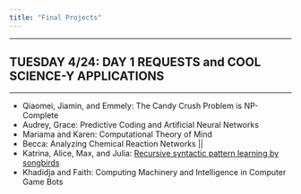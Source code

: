 ```yaml
---
title: "Final Projects"
---
```


<hr>
## TUESDAY 4/24: DAY 1 REQUESTS and COOL SCIENCE-Y APPLICATIONS 
<hr>
- Qiaomei, Jiamin, and Emmely: The Candy Crush Problem is NP-Complete
- Audrey, Grace: Predictive Coding and Artificial Neural Networks
- Mariama and Karen: Computational Theory of Mind
- Becca: Analyzing Chemical Reaction Networks ||
- Katrina, Alice, Max, and Julia: [Recursive syntactic pattern learning by songbirds](https://granieri.github.io/songbird-syntax/)
- Khadidja and Faith: Computing Machinery and Intelligence in Computer Game Bots